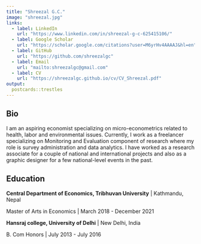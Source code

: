 ```yaml
---
title: "Shreezal G.C."
image: "shreezal.jpg"
links:
  - label: LinkedIn
    url: "https://www.linkedin.com/in/shreezal-g-c-625415106/"
  - label: Google Scholar
    url: "https://scholar.google.com/citations?user=M6yrHv4AAAAJ&hl=en"
  - label: GitHub
    url: "https://github.com/shreezalgc"
  - label: Email
    url: "mailto:shreezalgc@gmail.com"
  - label: CV
    url: "https://shreezalgc.github.io/cv/CV_Shreezal.pdf"  
output:
  postcards::trestles
---
```

 
## Bio

I am an aspiring economist specializing on micro-econometrics related to health, labor and environmental issues. Currently, I work as a freelancer specializing on Monitoring and Evaluation component of research where my role is survey administration and data analytics. I have worked as a research associate for a couple of national and international projects and also as a graphic designer for a few national-level events in the past.

## Education

**Central Department of Economics, Tribhuvan University** | Kathmandu, Nepal

Master of Arts in Economics | March 2018 - December 2021

**Hansraj college, University of Delhi** | New Delhi, India

B. Com Honors | July 2013 - July 2016
